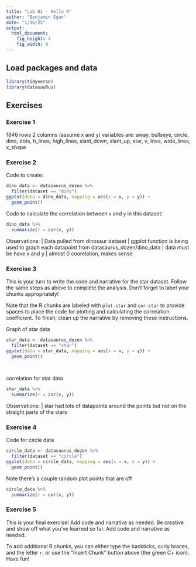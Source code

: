 ```yaml
---
title: "Lab 01 - Hello R"
author: "Benjamin Egan"
date: "1/16/25"
output: 
  html_document: 
    fig_height: 4
    fig_width: 9
---
```


## Load packages and data

```r
library(tidyverse) 
library(datasauRus)
```

## Exercises

### Exercise 1

1846 rows
 2 columns (assume x and y)
 variables are: away, bullseye, circle, dino, dots, h_lines, high_lines, slant_down, slant_up, star, v_lines, wide_lines, x_shape

### Exercise 2

Code to create:

```r
dino_data <- datasaurus_dozen %>%
  filter(dataset == "dino")
ggplot(data = dino_data, mapping = aes(x = x, y = y)) +
  geom_point()
```

Code to calculate the correlation between `x` and `y` in this dataset:

```r
dino_data %>%
  summarize(r = cor(x, y))
```

Observations:
  | Data pulled from dinosaur dataset
  | ggplot function is being used to graph each datapoint from datasaurus_dozen/dino_data
  | data must be have x and y
  | almost 0 coorelation, makes sense
  


### Exercise 3

This is your turn to write the code and narrative for the star dataset. Follow the same steps as above to complete the analysis. Don't forget to label your chunks appropriately!

Note that the R chunks are labeled with `plot-star` and `cor-star` to provide spaces to place the code for plotting and calculating the correlation coefficient.
To finish, clean up the narrative by removing these instructions.

Graph of star data

```r
star_data <- datasaurus_dozen %>%
  filter(dataset == "star")
ggplot(data = star_data, mapping = aes(x = x, y = y)) +
  geom_point()
  
  
```

correlation for star data

```r

star_data %>%
  summarize(r = cor(x, y))

```

Observations:
  | star had lots of datapoints around the points but not on the straight parts of the stars


### Exercise 4


Code for circle data

```r
circle_data <- datasaurus_dozen %>%
  filter(dataset == "circle")
ggplot(data = circle_data, mapping = aes(x = x, y = y)) +
  geom_point()
```

Note there's a couple random plot points that are off


```r
circle_data %>%
  summarize(r = cor(x, y))
```

### Exercise 5

This is your final exercise! Add code and narrative as needed. Be creative and show off what you’ve learned so far.
Add code and narrative as needed.

To add additional R chunks, you can either type the backticks, curly braces, and the letter `r`, or use the "Insert Chunk" button above (the green C+ icon). Have fun!


